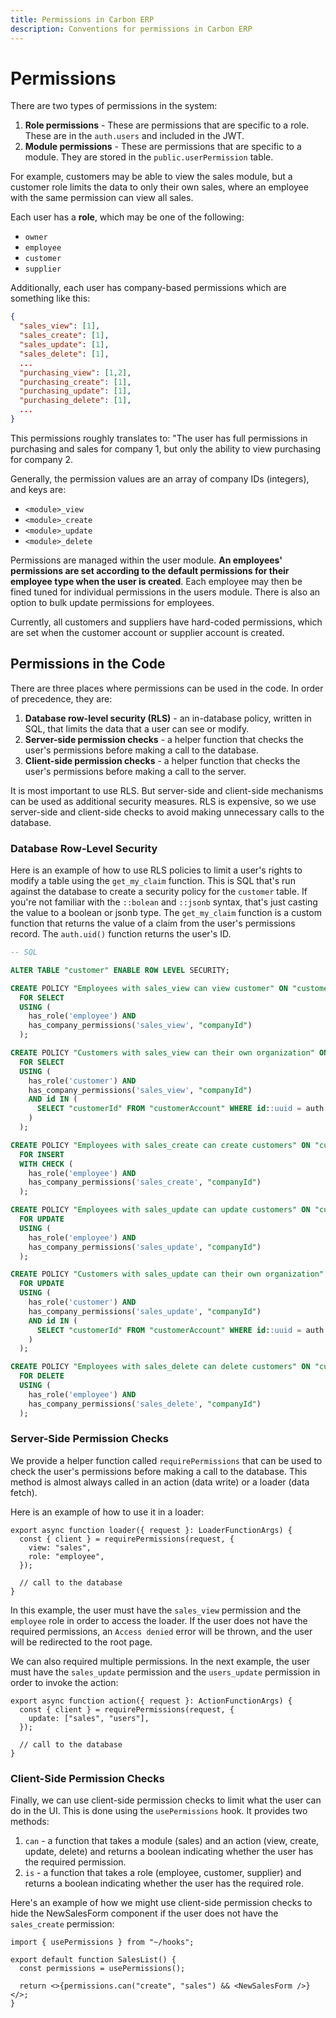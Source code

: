 ```yaml
---
title: Permissions in Carbon ERP
description: Conventions for permissions in Carbon ERP
---
```


# Permissions

There are two types of permissions in the system:

1. **Role permissions** - These are permissions that are specific to a role. These are in the `auth.users` and included in the JWT.
2. **Module permissions** - These are permissions that are specific to a module. They are stored in the `public.userPermission` table.

For example, customers may be able to view the sales module, but a customer role limits the data to only their own sales, where an employee with the same permission can view all sales.

Each user has a **role**, which may be one of the following:

- `owner`
- `employee`
- `customer`
- `supplier`

Additionally, each user has company-based permissions which are something like this:

```json
{
  "sales_view": [1],
  "sales_create": [1],
  "sales_update": [1],
  "sales_delete": [1],
  ...
  "purchasing_view": [1,2],
  "purchasing_create": [1],
  "purchasing_update": [1],
  "purchasing_delete": [1],
  ...
}
```

This permissions roughly translates to: "The user has full permissions in purchasing and sales for company 1, but only the ability to view purchasing for company 2.

Generally, the permission values are an array of company IDs (integers), and keys are:

- `<module>_view`
- `<module>_create`
- `<module>_update`
- `<module>_delete`

Permissions are managed within the user module. **An employees' permissions are set according to the default permissions for their employee type when the user is created**. Each employee may then be fined tuned for individual permissions in the users module. There is also an option to bulk update permissions for employees.

Currently, all customers and suppliers have hard-coded permissions, which are set when the customer account or supplier account is created.

## Permissions in the Code

There are three places where permissions can be used in the code. In order of precedence, they are:

1. **Database row-level security (RLS)** - an in-database policy, written in SQL, that limits the data that a user can see or modify.
2. **Server-side permission checks** - a helper function that checks the user's permissions before making a call to the database.
3. **Client-side permission checks** - a helper function that checks the user's permissions before making a call to the server.

It is most important to use RLS. But server-side and client-side mechanisms can be used as additional security measures. RLS is expensive, so we use server-side and client-side checks to avoid making unnecessary calls to the database.

### Database Row-Level Security

Here is an example of how to use RLS policies to limit a user's rights to modify a table using the `get_my_claim` function. This is SQL that's run against the database to create a security policy for the `customer` table. If you're not familiar with the `::bolean` and `::jsonb` syntax, that's just casting the value to a boolean or jsonb type. The `get_my_claim` function is a custom function that returns the value of a claim from the user's permissions record. The `auth.uid()` function returns the user's ID.

```sql
-- SQL

ALTER TABLE "customer" ENABLE ROW LEVEL SECURITY;

CREATE POLICY "Employees with sales_view can view customer" ON "customer"
  FOR SELECT
  USING (
    has_role('employee') AND
    has_company_permissions('sales_view', "companyId")
  );

CREATE POLICY "Customers with sales_view can their own organization" ON "customer"
  FOR SELECT
  USING (
    has_role('customer') AND
    has_company_permissions('sales_view', "companyId")
    AND id IN (
      SELECT "customerId" FROM "customerAccount" WHERE id::uuid = auth.uid()
    )
  );

CREATE POLICY "Employees with sales_create can create customers" ON "customer"
  FOR INSERT
  WITH CHECK (
    has_role('employee') AND
    has_company_permissions('sales_create', "companyId")
  );

CREATE POLICY "Employees with sales_update can update customers" ON "customer"
  FOR UPDATE
  USING (
    has_role('employee') AND
    has_company_permissions('sales_update', "companyId")
  );

CREATE POLICY "Customers with sales_update can their own organization" ON "customer"
  FOR UPDATE
  USING (
    has_role('customer') AND
    has_company_permissions('sales_update', "companyId")
    AND id IN (
      SELECT "customerId" FROM "customerAccount" WHERE id::uuid = auth.uid()
    )
  );

CREATE POLICY "Employees with sales_delete can delete customers" ON "customer"
  FOR DELETE
  USING (
    has_role('employee') AND
    has_company_permissions('sales_delete', "companyId")
  );

```

### Server-Side Permission Checks

We provide a helper function called `requirePermissions` that can be used to check the user's permissions before making a call to the database. This method is almost always called in an action (data write) or a loader (data fetch).

Here is an example of how to use it in a loader:

```tsx
export async function loader({ request }: LoaderFunctionArgs) {
  const { client } = requirePermissions(request, {
    view: "sales",
    role: "employee",
  });

  // call to the database
}
```

In this example, the user must have the `sales_view` permission and the `employee` role in order to access the loader. If the user does not have the required permissions, an `Access denied` error will be thrown, and the user will be redirected to the root page.

We can also required multiple permissions. In the next example, the user must have the `sales_update` permission and the `users_update` permission in order to invoke the action:

```tsx
export async function action({ request }: ActionFunctionArgs) {
  const { client } = requirePermissions(request, {
    update: ["sales", "users"],
  });

  // call to the database
}
```

### Client-Side Permission Checks

Finally, we can use client-side permission checks to limit what the user can do in the UI. This is done using the `usePermissions` hook. It provides two methods:

1. `can` - a function that takes a module (sales) and an action (view, create, update, delete) and returns a boolean indicating whether the user has the required permission.
2. `is` - a function that takes a role (employee, customer, supplier) and returns a boolean indicating whether the user has the required role.

Here's an example of how we might use client-side permission checks to hide the NewSalesForm component if the user does not have the `sales_create` permission:

```tsx
import { usePermissions } from "~/hooks";

export default function SalesList() {
  const permissions = usePermissions();

  return <>{permissions.can("create", "sales") && <NewSalesForm />}</>;
}
```
